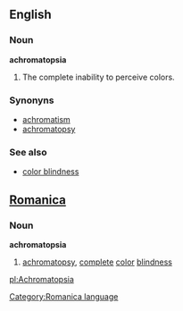 ==English==

===Noun===
'''achromatopsia'''

# The complete inability to perceive colors.

===Synonyns===
*[[achromatism]]
*[[achromatopsy]]

===See also===
*[[color blindness]]

==[[Romanica]]==
[[Category:Romanica language]]
===Noun===
<b>achromatopsia</b>
#[[achromatopsy]], [[complete]] [[color]] [[blindness]]

[[pl:Achromatopsia]]